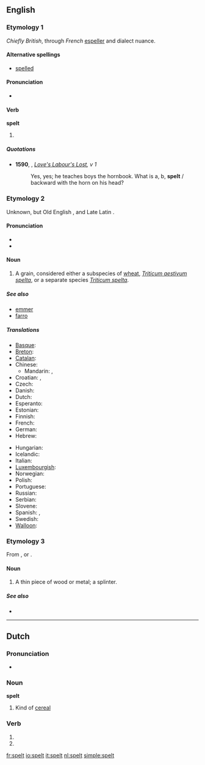==English==

===Etymology 1===
''Chiefly British'', through ''French'' [[espeller]] and dialect nuance.

====Alternative spellings====
* [[spelled]]

====Pronunciation====
* {{IPA|/'spεlt/}}
*: {{rhymes|ɛlt}}

====Verb====
'''spelt'''

# {{past of|[[spell#Verb|spell]]}}

=====Quotations=====
* '''1590''', {{w|William Shakespeare}}, ''[[s:Love's Labour's Lost|Love's Labour's Lost]], v 1''
*: Yes, yes; he teaches boys the hornbook. What is a, b, '''spelt''' / backward with the horn on his head?

===Etymology 2===
Unknown, but Old English {{term|spelt|lang=ang}}, and Late Latin {{term|spelda|lang=la}}.

====Pronunciation====
* {{IPA|/'spεlt/}}
* {{rhymes|ɛlt}}

====Noun====
{{en-noun|-}}

# A grain, considered either a subspecies of [[wheat]], ''[[Triticum aestivum spelta]]'', or a separate species ''[[Triticum spelta]]''.

=====See also=====
* [[emmer]]
* [[farro]]

=====Translations=====
{{trans-top|a type of wheat, Triticum aestivum spelta}}
* [[Basque]]: {{t|eu|espelta|xs=Basque}}
* [[Breton]]: {{t+|br|yell|xs=Breton}}
* [[Catalan]]: {{t|ca|espelta|f}}
* Chinese:
** Mandarin: {{t|zh|斯卑爾脫小麥|sc=Hani}}, {{t|zh|斯卑尔脱小麦|tr=sībēi'ěrtuōxiǎomài|sc=Hani}}
* Croatian: {{t|hr|pir|m}}, {{t|hr|prapšenica|f}}
* Czech: {{t|cs|pšenice špalda|f}}
* Danish: {{t-|da|spelt}}
* Dutch: {{t+|nl|spelt}}
* Esperanto: {{t-|eo|spelto|xs=Esperanto}}
* Estonian: {{t|et|speltanisu}}
* Finnish: {{t|fi|spelttivehnä}}
* French: {{t+|fr|épeautre|m}}
* German: {{t+|de|Dinkel|m}}
* Hebrew: {{t|he|כוסמין|sc=Hebr}}
{{trans-mid}}
* Hungarian: {{t|hu|tönkölybúza}}
* Icelandic: {{t-|is|spelt}}
* Italian: {{t-|it|spelta|f}}
* [[Luxembourgish]]: {{t|lb|Spelz|xs=Luxembourgish}}
* Norwegian: {{t-|no|spelt}}
* Polish: {{t|pl|pszenica orkisz|f}}
* Portuguese: {{t|pt|espelta|f}}
* Russian: {{t|ru|полба|f|tr=pólba|sc=Cyrl}}
* Serbian: {{t|sr|прапшеница|f|tr=prapšenica|sc=Cyrl}}
* Slovene: {{t-|sl|pira|f}}
* Spanish: {{t|es|espelta|f}}, {{t-|es|escanda|f}}
* Swedish: {{t|sv|dinkel}}
* [[Walloon]]: {{t|wa|speate|xs=Walloon}}
{{trans-bottom}}

===Etymology 3===
From {{etyl|gmh}} {{term|spalden|lang=gmh}}, or {{etyl|non}} {{term|spald|lang=non}}.

====Noun====
{{en-noun}}

# {{dialect|Northern British}} A thin piece of wood or metal; a splinter.

=====See also=====
* {{pedialite}}

----

==Dutch==

===Pronunciation===
* {{audio|Nl-spelt.ogg|audio}}

===Noun===
'''spelt''' {{n}}

# Kind of [[cereal]]

===Verb===
{{infl|nl|verb form}}
# {{nl-verb-form|p=second|n=singular|t=present tense|spellen}}
# {{nl-verb-form|p=third|n=singular|t=present tense|spellen}}

[[fr:spelt]]
[[io:spelt]]
[[it:spelt]]
[[nl:spelt]]
[[simple:spelt]]